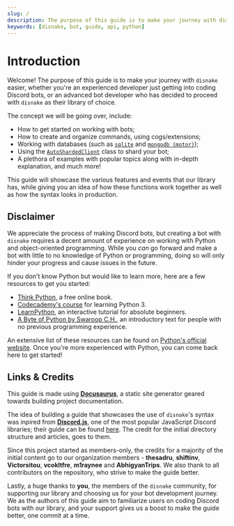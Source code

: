 ```yaml
---
slug: /
description: The purpose of this guide is to make your journey with disnake easier.
keywords: [disnake, bot, guide, api, python]
---
```


# Introduction

Welcome! The purpose of this guide is to make your journey with `disnake` easier, whether you're an experienced
developer just getting into coding Discord bots, or an advanced bot developer who has decided to proceed with `disnake`
as their library of choice.

The concept we will be going over, include:

-   How to get started on working with bots;
-   How to create and organize commands, using cogs/extensions;
-   Working with databases (such as [`sqlite`][sqlite-docs] and [`mongodb (motor)`][motor-docs]);
-   Using the [`AutoShardedClient`](https://disnake.readthedocs.io/en/latest/api.html#disnake.AutoShardedClient) class
    to shard your bot;
-   A plethora of examples with popular topics along with in-depth explanation, and much more!

[sqlite-docs]: https://docs.python.org/3/library/sqlite3.html
[motor-docs]: https://motor.readthedocs.io/en/stable/

This guide will showcase the various features and events that our library has, while giving you an idea of how these
functions work together as well as how the syntax looks in production.

<h2>Disclaimer</h2>

We appreciate the process of making Discord bots, but creating a bot with `disnake` requires a decent amount of
experience on working with Python and object-oriented programming. While you _can_ go forward and make a bot with little to no
knowledge of Python or programming, doing so will only hinder your progress and cause issues in the future.

If you don't know Python but would like to learn more, here are a few resources to get you started:

-   [Think Python](https://greenteapress.com/thinkpython/html/index.html), a free online book.
-   [Codecademy's course](https://www.codecademy.com/learn/learn-python-3) for learning Python 3.
-   [LearnPython](https://www.learnpython.org/), an interactive tutorial for absolute beginners.
-   [A Byte of Python by Swaroop C.H.](https://python.swaroopch.com/), an introductory text for people with no previous
    programming experience.

An extensive list of these resources can be found on
[Python's official website](https://wiki.python.org/moin/BeginnersGuide/NonProgrammers). Once you're more experienced
with Python, you can come back here to get started!

<h2>Links & Credits</h2>

This guide is made using [**Docusaurus**](https://docusaurus.io/), a static site generator geared towards building project
documentation.

The idea of building a guide that showcases the use of `disnake`'s syntax was inpired from
[**Discord.js**](https://discord.js.org/), one of the most popular JavaScript Discord libraries; their guide can be
found [here](https://discordjs.guide/). The credit for the initial directory structure and articles, goes to them.

Since this project started as members-only, the credits for a majority of the initial content go to our organization
members - **thesadru**, **shiftinv**, **Victorsitou**, **vcokltfre**, **m1raynee** and **AbhigyanTrips**. We also thank
to all contributors on the repository, who strive to make the guide better.

Lastly, a huge thanks to **you**, the members of the `disnake` community, for supporting our library and choosing us for
your bot development journey. We as the authors of this guide aim to familiarize users on coding Discord bots with our
library, and your support gives us a boost to make the guide better, one commit at a time.
